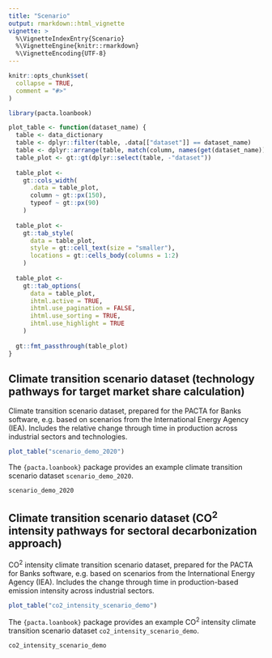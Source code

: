 ```yaml
---
title: "Scenario"
output: rmarkdown::html_vignette
vignette: >
  %\VignetteIndexEntry{Scenario}
  %\VignetteEngine{knitr::rmarkdown}
  %\VignetteEncoding{UTF-8}
---
```


```r
knitr::opts_chunk$set(
  collapse = TRUE,
  comment = "#>"
)
```

```r
library(pacta.loanbook)

plot_table <- function(dataset_name) {
  table <- data_dictionary
  table <- dplyr::filter(table, .data[["dataset"]] == dataset_name)
  table <- dplyr::arrange(table, match(column, names(get(dataset_name))))
  table_plot <- gt::gt(dplyr::select(table, -"dataset"))
  
  table_plot <- 
    gt::cols_width(
      .data = table_plot,
      column ~ gt::px(150),
      typeof ~ gt::px(90)
    )
  
  table_plot <-
    gt::tab_style(
      data = table_plot,
      style = gt::cell_text(size = "smaller"),
      locations = gt::cells_body(columns = 1:2)
    )
  
  table_plot <-
    gt::tab_options(
      data = table_plot,
      ihtml.active = TRUE,
      ihtml.use_pagination = FALSE,
      ihtml.use_sorting = TRUE,
      ihtml.use_highlight = TRUE
    )
  
  gt::fmt_passthrough(table_plot)
}
```

## Climate transition scenario dataset (technology pathways for target market share calculation)

Climate transition scenario dataset, prepared for the PACTA for Banks software, e.g. based on scenarios from the International Energy Agency (IEA). Includes the relative change through time in production across industrial sectors and technologies.

```r
plot_table("scenario_demo_2020")
```

The `{pacta.loanbook}` package provides an example climate transition scenario dataset `scenario_demo_2020`.

```r
scenario_demo_2020
```

## Climate transition scenario dataset (CO^2^ intensity pathways for sectoral decarbonization approach)

CO^2^ intensity climate transition scenario dataset, prepared for the PACTA for Banks software, e.g. based on scenarios from the International Energy Agency (IEA). Includes the change through time in production-based emission intensity across industrial sectors.

```r
plot_table("co2_intensity_scenario_demo")
```

The `{pacta.loanbook}` package provides an example CO^2^ intensity climate transition scenario dataset `co2_intensity_scenario_demo`.

```r
co2_intensity_scenario_demo
```
